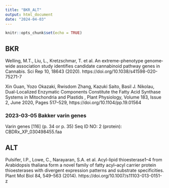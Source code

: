 ```yaml
---
title: "BKR_ALT"
output: html_document
date: "2024-04-03"
---
```


```r
knitr::opts_chunk$set(echo = TRUE)
```


## BKR


Welling, M.T., Liu, L., Kretzschmar, T. et al. An extreme-phenotype genome‐wide association study identifies candidate cannabinoid pathway genes in Cannabis. Sci Rep 10, 18643 (2020).
https://doi.org/10.1038/s41598-020-75271-7

Xin Guan, Yozo Okazaki, Rwisdom Zhang, Kazuki Saito, Basil J. Nikolau, Dual-Localized Enzymatic Components Constitute the Fatty Acid Synthase Systems in Mitochondria and Plastids  , Plant Physiology, Volume 183, Issue 2, June 2020, Pages 517–529, https://doi.org/10.1104/pp.19.01564

### 2023-03-05 Bakker varin genes
Varin genes [116] (p. 34 or p. 35)
Seq ID NO: 2 (protein): CBDRx_XP_030498455.faa


## ALT

Pulsifer, I.P., Lowe, C., Narayaran, S.A. et al. Acyl-lipid thioesterase1–4 from Arabidopsis thaliana form a novel family of fatty acyl–acyl carrier protein thioesterases with divergent expression patterns and substrate specificities. Plant Mol Biol 84, 549–563 (2014). 
https://doi.org/10.1007/s11103-013-0151-z





